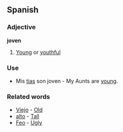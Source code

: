 ==Spanish==

===Adjective===

'''joven'''

#[[Young]] or [[youthful]]

===Use===

*Mis [[tias]] son joven - My Aunts are [[young]].

===Related words===

*[[Viejo]] - [[Old]]
*[[alto]] - [[Tall]]
*[[Feo]] - [[Ugly]]